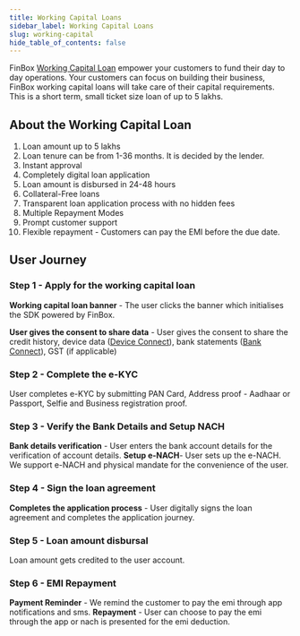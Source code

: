 ```yaml
---
title: Working Capital Loans
sidebar_label: Working Capital Loans
slug: working-capital
hide_table_of_contents: false
---
```



FinBox [Working Capital Loan](https://put_link_redirection_here) empower your customers to fund their day to day operations. Your customers can focus on building their business, FinBox working capital loans will take care of their capital requirements. This is a short term, small ticket size loan of up to 5 lakhs.

## About the Working Capital Loan

1. Loan amount up to 5 lakhs
2. Loan tenure can be from 1-36 months. It is decided by the lender.
3. Instant approval 
4. Completely digital loan application
6. Loan amount is disbursed in 24-48 hours
7. Collateral-Free loans
8. Transparent loan application process with no hidden fees
9. Multiple Repayment Modes
10. Prompt customer support
11. Flexible repayment - Customers can pay the EMI before the due date.
    

  

## User Journey

### Step 1 - Apply for the working capital loan

**Working capital loan banner** - The user clicks the banner which initialises the SDK powered by FinBox. 
  


  
  

**User gives the consent to share data** - User gives the consent to share the credit history, device data ([Device Connect](https://put_link_redirection_here)), bank statements ([Bank Connect](https://put_link_redirection_here)), GST (if applicable)

  


  
### Step 2 - Complete the e-KYC
User completes e-KYC by submitting  PAN Card, Address proof - Aadhaar or Passport, Selfie and Business registration proof.

  ### Step 3 - Verify the Bank Details and Setup NACH
 **Bank details verification** - User enters the bank account details for the verification of account details.
 **Setup e-NACH**- User sets up the e-NACH.
We support e-NACH and physical mandate for the convenience of the user.
  ### Step 4 - Sign the loan agreement  
**Completes the application process** - User digitally signs the loan agreement and completes the application journey.
### Step 5 - Loan  amount disbursal
Loan amount gets credited to the user account. 
### Step 6 - EMI Repayment
**Payment Reminder** - We remind the customer to pay the emi through app notifications and sms.
**Repayment** - User can choose to pay the emi through the app or nach is presented for the emi deduction.
  
